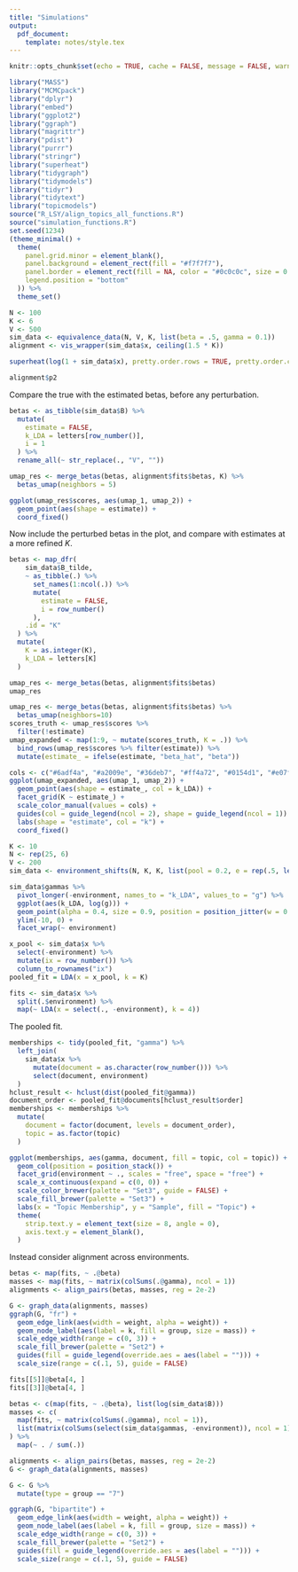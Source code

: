 ```yaml
---
title: "Simulations"
output:
  pdf_document:
    template: notes/style.tex
---
```


```r
knitr::opts_chunk$set(echo = TRUE, cache = FALSE, message = FALSE, warning = FALSE, fig.width = 5, fig.height = 2)
```

```r
library("MASS")
library("MCMCpack")
library("dplyr")
library("embed")
library("ggplot2")
library("ggraph")
library("magrittr")
library("pdist")
library("purrr")
library("stringr")
library("superheat")
library("tidygraph")
library("tidymodels")
library("tidyr")
library("tidytext")
library("topicmodels")
source("R_LSY/align_topics_all_functions.R")
source("simulation_functions.R")
set.seed(1234)
(theme_minimal() + 
  theme(
    panel.grid.minor = element_blank(),
    panel.background = element_rect(fill = "#f7f7f7"),
    panel.border = element_rect(fill = NA, color = "#0c0c0c", size = 0.6),
    legend.position = "bottom"
  )) %>%
  theme_set()
```

```r
N <- 100
K <- 6
V <- 500
sim_data <- equivalence_data(N, V, K, list(beta = .5, gamma = 0.1))
alignment <- vis_wrapper(sim_data$x, ceiling(1.5 * K))
```

```r
superheat(log(1 + sim_data$x), pretty.order.rows = TRUE, pretty.order.cols = TRUE)
```

```r
alignment$p2
```

Compare the true with the estimated betas, before any perturbation.

```r
betas <- as_tibble(sim_data$B) %>%
  mutate(
    estimate = FALSE,
    k_LDA = letters[row_number()],
    i = 1
  ) %>%
  rename_all(~ str_replace(., "V", ""))

umap_res <- merge_betas(betas, alignment$fits$betas, K) %>%
  betas_umap(neighbors = 5)
```

```r
ggplot(umap_res$scores, aes(umap_1, umap_2)) +
  geom_point(aes(shape = estimate)) +
  coord_fixed()
```

Now include the perturbed betas in the plot, and compare with estimates at a
more refined $K$.

```r
betas <- map_dfr(
    sim_data$B_tilde, 
    ~ as_tibble(.) %>% 
      set_names(1:ncol(.)) %>%
      mutate(
        estimate = FALSE,
        i = row_number()
      ), 
    .id = "K"
  ) %>%
  mutate(
    K = as.integer(K),
    k_LDA = letters[K]
  )
```
```r
umap_res <- merge_betas(betas, alignment$fits$betas)
umap_res
```
```r
umap_res <- merge_betas(betas, alignment$fits$betas) %>%
  betas_umap(neighbors=10)
scores_truth <- umap_res$scores %>%
  filter(!estimate)
umap_expanded <- map(1:9, ~ mutate(scores_truth, K = .)) %>%
  bind_rows(umap_res$scores %>% filter(estimate)) %>%
  mutate(estimate_ = ifelse(estimate, "beta_hat", "beta"))
```

```r
cols <- c("#6adf4a", "#a2009e", "#36deb7", "#ff4a72", "#0154d1", "#e07f00", "#ab96ff", "#9f1c40", "#c48b99")
ggplot(umap_expanded, aes(umap_1, umap_2)) +
  geom_point(aes(shape = estimate_, col = k_LDA)) +
  facet_grid(K ~ estimate_) +
  scale_color_manual(values = cols) +
  guides(col = guide_legend(ncol = 2), shape = guide_legend(ncol = 1)) +
  labs(shape = "estimate", col = "k") +
  coord_fixed()
```

```r
K <- 10
N <- rep(25, 6)
V <- 200
sim_data <- environment_shifts(N, K, K, list(pool = 0.2, e = rep(.5, length(N)), beta = 1))

sim_data$gammas %>%
  pivot_longer(-environment, names_to = "k_LDA", values_to = "g") %>%
  ggplot(aes(k_LDA, log(g))) +
  geom_point(alpha = 0.4, size = 0.9, position = position_jitter(w = 0.1)) +
  ylim(-10, 0) +
  facet_wrap(~ environment)
```

```r
x_pool <- sim_data$x %>%
  select(-environment) %>%
  mutate(ix = row_number()) %>%
  column_to_rownames("ix")
pooled_fit = LDA(x = x_pool, k = K)
```

```r
fits <- sim_data$x %>%
  split(.$environment) %>%
  map(~ LDA(x = select(., -environment), k = 4))
```

The pooled fit.

```r
memberships <- tidy(pooled_fit, "gamma") %>%
  left_join(
    sim_data$x %>%
      mutate(document = as.character(row_number())) %>%
      select(document, environment)
  )
hclust_result <- hclust(dist(pooled_fit@gamma))
document_order <- pooled_fit@documents[hclust_result$order]
memberships <- memberships %>%
  mutate(
    document = factor(document, levels = document_order),
    topic = as.factor(topic)
  )
```

```r
ggplot(memberships, aes(gamma, document, fill = topic, col = topic)) +
  geom_col(position = position_stack()) +
  facet_grid(environment ~ ., scales = "free", space = "free") +
  scale_x_continuous(expand = c(0, 0)) +
  scale_color_brewer(palette = "Set3", guide = FALSE) +
  scale_fill_brewer(palette = "Set3") +
  labs(x = "Topic Membership", y = "Sample", fill = "Topic") +
  theme(
    strip.text.y = element_text(size = 8, angle = 0),
    axis.text.y = element_blank(),
  )
```

Instead consider alignment across environments.

```r
betas <- map(fits, ~ .@beta)
masses <- map(fits, ~ matrix(colSums(.@gamma), ncol = 1))
alignments <- align_pairs(betas, masses, reg = 2e-2)
```

```r
G <- graph_data(alignments, masses)
ggraph(G, "fr") +
  geom_edge_link(aes(width = weight, alpha = weight)) +
  geom_node_label(aes(label = k, fill = group, size = mass)) +
  scale_edge_width(range = c(0, 3)) +
  scale_fill_brewer(palette = "Set2") +
  guides(fill = guide_legend(override.aes = aes(label = ""))) +
  scale_size(range = c(.1, 5), guide = FALSE)
```

```r
fits[[5]]@beta[4, ]
fits[[3]]@beta[4, ]
```
```r
betas <- c(map(fits, ~ .@beta), list(log(sim_data$B)))
masses <- c(
  map(fits, ~ matrix(colSums(.@gamma), ncol = 1)),
  list(matrix(colSums(select(sim_data$gammas, -environment)), ncol = 1))
) %>%
  map(~ . / sum(.))

alignments <- align_pairs(betas, masses, reg = 2e-2)
G <- graph_data(alignments, masses)
```

```r
G <- G %>%
  mutate(type = group == "7")

ggraph(G, "bipartite") +
  geom_edge_link(aes(width = weight, alpha = weight)) +
  geom_node_label(aes(label = k, fill = group, size = mass)) +
  scale_edge_width(range = c(0, 3)) +
  scale_fill_brewer(palette = "Set2") +
  guides(fill = guide_legend(override.aes = aes(label = ""))) +
  scale_size(range = c(.1, 5), guide = FALSE)
```
